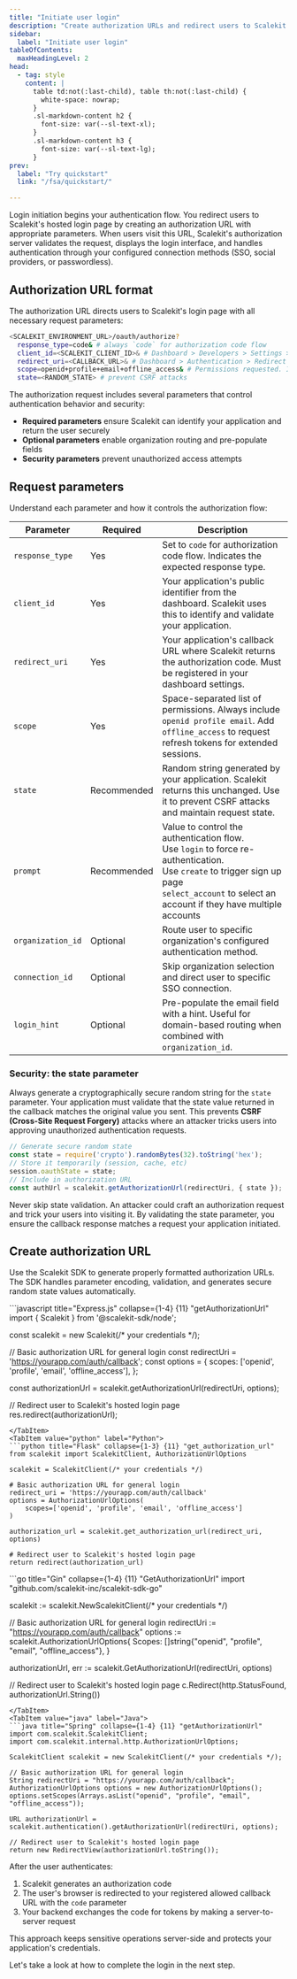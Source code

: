 ```yaml
---
title: "Initiate user login"
description: "Create authorization URLs and redirect users to Scalekit's hosted login page with proper parameters and organization routing."
sidebar:
  label: "Initiate user login"
tableOfContents:
  maxHeadingLevel: 2
head:
  - tag: style
    content: |
      table td:not(:last-child), table th:not(:last-child) {
        white-space: nowrap;
      }
      .sl-markdown-content h2 {
        font-size: var(--sl-text-xl);
      }
      .sl-markdown-content h3 {
        font-size: var(--sl-text-lg);
      }
prev:
  label: "Try quickstart"
  link: "/fsa/quickstart/"

---
```


Login initiation begins your authentication flow. You redirect users to Scalekit's hosted login page by creating an authorization URL with appropriate parameters. When users visit this URL, Scalekit's authorization server validates the request, displays the login interface, and handles authentication through your configured connection methods (SSO, social providers, or passwordless).

## Authorization URL format

The authorization URL directs users to Scalekit's login page with all necessary request parameters:

```sh title="Authorization URL format" showLineNumbers=true
<SCALEKIT_ENVIRONMENT_URL>/oauth/authorize?
  response_type=code& # always `code` for authorization code flow
  client_id=<SCALEKIT_CLIENT_ID>& # Dashboard > Developers > Settings > API Credentials
  redirect_uri=<CALLBACK_URL>& # Dashboard > Authentication > Redirect URLs > Allowed Callback URLs
  scope=openid+profile+email+offline_access& # Permissions requested. Include `offline_access` for refresh tokens
  state=<RANDOM_STATE> # prevent CSRF attacks
```

The authorization request includes several parameters that control authentication behavior and security:

- **Required parameters** ensure Scalekit can identify your application and return the user securely
- **Optional parameters** enable organization routing and pre-populate fields
- **Security parameters** prevent unauthorized access attempts

## Request parameters

Understand each parameter and how it controls the authorization flow:

| Parameter | Required | Description |
|-----------|----------|-------------|
| `response_type` | Yes | Set to `code` for authorization code flow. Indicates the expected response type. |
| `client_id` | Yes | Your application's public identifier from the dashboard. Scalekit uses this to identify and validate your application. |
| `redirect_uri` | Yes | Your application's callback URL where Scalekit returns the authorization code. Must be registered in your dashboard settings. |
| `scope` | Yes | Space-separated list of permissions. Always include `openid profile email`. Add `offline_access` to request refresh tokens for extended sessions. |
| `state` | Recommended | Random string generated by your application. Scalekit returns this unchanged. Use it to prevent CSRF attacks and maintain request state. |
| `prompt` | Recommended | Value to control the authentication flow. <br /> Use `login` to force re-authentication. <br/>Use `create` to trigger sign up page <br/> `select_account` to select an account if they have multiple accounts |
| `organization_id` | Optional | Route user to specific organization's configured authentication method. |
| `connection_id` | Optional | Skip organization selection and direct user to specific SSO connection. |
| `login_hint` | Optional | Pre-populate the email field with a hint. Useful for domain-based routing when combined with `organization_id`. |

### Security: the state parameter

Always generate a cryptographically secure random string for the `state` parameter. Your application must validate that the state value returned in the callback matches the original value you sent. This prevents **CSRF (Cross-Site Request Forgery)** attacks where an attacker tricks users into approving unauthorized authentication requests.

```javascript
// Generate secure random state
const state = require('crypto').randomBytes(32).toString('hex');
// Store it temporarily (session, cache, etc)
session.oauthState = state;
// Include in authorization URL
const authUrl = scalekit.getAuthorizationUrl(redirectUri, { state });
```

<Aside type="caution" title="Always validate state on callback">
Never skip state validation. An attacker could craft an authorization request and trick your users into visiting it. By validating the state parameter, you ensure the callback response matches a request your application initiated.
</Aside>

## Create authorization URL

Use the Scalekit SDK to generate properly formatted authorization URLs. The SDK handles parameter encoding, validation, and generates secure random state values automatically.

<Tabs syncKey="tech-stack">
<TabItem value="node" label="Node.js">
```javascript title="Express.js" collapse={1-4} {11} "getAuthorizationUrl"
import { Scalekit } from '@scalekit-sdk/node';

const scalekit = new Scalekit(/* your credentials */);

// Basic authorization URL for general login
const redirectUri = 'https://yourapp.com/auth/callback';
const options = {
  scopes: ['openid', 'profile', 'email', 'offline_access'],
};

const authorizationUrl = scalekit.getAuthorizationUrl(redirectUri, options);

// Redirect user to Scalekit's hosted login page
res.redirect(authorizationUrl);
```
</TabItem>
<TabItem value="python" label="Python">
```python title="Flask" collapse={1-3} {11} "get_authorization_url"
from scalekit import ScalekitClient, AuthorizationUrlOptions

scalekit = ScalekitClient(/* your credentials */)

# Basic authorization URL for general login
redirect_uri = 'https://yourapp.com/auth/callback'
options = AuthorizationUrlOptions(
    scopes=['openid', 'profile', 'email', 'offline_access']
)

authorization_url = scalekit.get_authorization_url(redirect_uri, options)

# Redirect user to Scalekit's hosted login page
return redirect(authorization_url)
```
</TabItem>
<TabItem value="go" label="Go">
```go title="Gin" collapse={1-4} {11} "GetAuthorizationUrl"
import "github.com/scalekit-inc/scalekit-sdk-go"

scalekit := scalekit.NewScalekitClient(/* your credentials */)

// Basic authorization URL for general login
redirectUri := "https://yourapp.com/auth/callback"
options := scalekit.AuthorizationUrlOptions{
    Scopes: []string{"openid", "profile", "email", "offline_access"},
}

authorizationUrl, err := scalekit.GetAuthorizationUrl(redirectUri, options)

// Redirect user to Scalekit's hosted login page
c.Redirect(http.StatusFound, authorizationUrl.String())
```
</TabItem>
<TabItem value="java" label="Java">
```java title="Spring" collapse={1-4} {11} "getAuthorizationUrl"
import com.scalekit.ScalekitClient;
import com.scalekit.internal.http.AuthorizationUrlOptions;

ScalekitClient scalekit = new ScalekitClient(/* your credentials */);

// Basic authorization URL for general login
String redirectUri = "https://yourapp.com/auth/callback";
AuthorizationUrlOptions options = new AuthorizationUrlOptions();
options.setScopes(Arrays.asList("openid", "profile", "email", "offline_access"));

URL authorizationUrl = scalekit.authentication().getAuthorizationUrl(redirectUri, options);

// Redirect user to Scalekit's hosted login page
return new RedirectView(authorizationUrl.toString());
```
</TabItem>
</Tabs>


After the user authenticates:
1. Scalekit generates an authorization code
2. The user's browser is redirected to your registered allowed callback URL with the `code` parameter
3. Your backend exchanges the code for tokens by making a server-to-server request

This approach keeps sensitive operations server-side and protects your application's credentials.

Let's take a look at how to complete the login in the next step.

